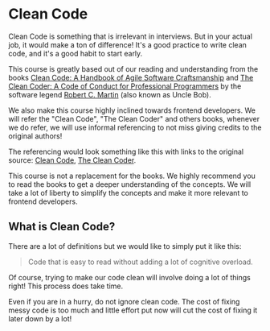 
# Clean Code

<Callout type='info'>
  Clean Code is something that is irrelevant in interviews. But in your actual job, it would make a ton of difference! It's a good practice to write clean code, and it's a good habit to start early.
</Callout>

This course is greatly based out of our reading and understanding from the books [Clean Code: A Handbook of Agile Software Craftsmanship](https://www.oreilly.com/library/view/clean-code-a/9780136083238/) and [The Clean Coder: A Code of Conduct for Professional Programmers](https://www.oreilly.com/library/view/clean-coder-the/9780132542913/) by the software legend [Robert C. Martin](https://en.wikipedia.org/wiki/Robert_C._Martin) (also known as Uncle Bob).

We also make this course highly inclined towards frontend developers. We will refer the "Clean Code", "The Clean Coder" and others books, whenever we do refer, we will use informal referencing to not miss giving credits to the original authors!

The referencing would look something like this with links to the original source: [Clean Code](https://www.oreilly.com/library/view/clean-code-a/9780136083238/), [The Clean Coder](https://www.oreilly.com/library/view/clean-coder-the/9780132542913/).

<Callout type='warning'>
  This course is not a replacement for the books. We highly recommend you to read the books to get a deeper understanding of the concepts. We will take a lot of liberty to simplify the concepts and make it more relevant to frontend developers.
</Callout>

## What is Clean Code?

There are a lot of definitions but we would like to simply put it like this:

> Code that is easy to read without adding a lot of cognitive overload.

Of course, trying to make our code clean will involve doing a lot of things right! This process does take time. 

Even if you are in a hurry, do not ignore clean code. The cost of fixing messy code is too much and little effort put now will cut the cost of fixing it later down by a lot!